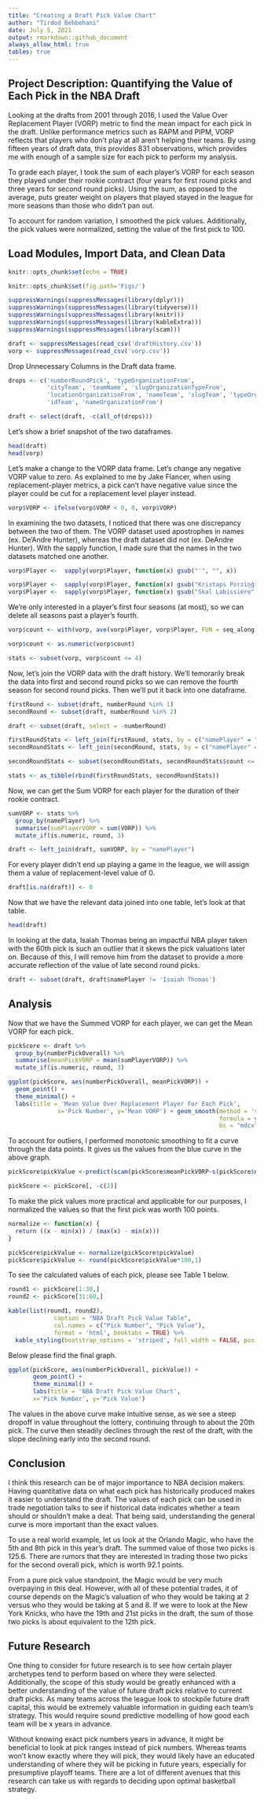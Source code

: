 ```yaml
---
title: "Creating a Draft Pick Value Chart"
author: "Tirdod Behbehani"
date: July 5, 2021
output: rmarkdown::github_document
always_allow_html: true
tables: true
---
```


## Project Description: Quantifying the Value of Each Pick in the NBA Draft

Looking at the drafts from 2001 through 2016, I used the Value Over 
Replacement Player (VORP) metric to find the mean impact for each pick in the draft.  Unlike performance metrics such as RAPM and PIPM, VORP reflects that players who don't play at all aren't helping their teams.  By using fifteen years of draft data, this provides 831 observations, which provides me with enough of a sample size for each pick to perform my analysis.

To grade each player, I took the sum of each player's VORP for each season they played under their rookie contract (four years for first round picks and three years for second round picks).  Using the sum, as opposed to the average, puts greater weight on players that played stayed in the league for more seasons than those who didn't pan out.

To account for random variation, I smoothed the pick values.  Additionally,
the pick values were normalized, setting the value of the first pick to 100.

## Load Modules, Import Data, and Clean Data

```r
knitr::opts_chunk$set(echo = TRUE)
```

```r
knitr::opts_chunk$set(fig.path='Figs/')
```

```r
suppressWarnings(suppressMessages(library(dplyr)))
suppressWarnings(suppressMessages(library(tidyverse)))
suppressWarnings(suppressMessages(library(knitr)))
suppressWarnings(suppressMessages(library(kableExtra)))
suppressWarnings(suppressMessages(library(scam)))

draft <- suppressMessages(read_csv('draftHistory.csv'))
vorp <- suppressMessages(read_csv('vorp.csv'))
```
Drop Unnecessary Columns in the Draft data frame.

```r
drops <- c('numberRoundPick', 'typeOrganizationFrom', 
           'cityTeam', 'teamName', 'slugOrganizationTypeFrom', 
           'locationOrganizationFrom', 'nameTeam', 'slugTeam', 'typeOrganizationFrom',
           'idTeam', 'nameOrganizationFrom')

draft <- select(draft, -c(all_of(drops)))
```
Let's show a brief snapshot of the two dataframes.

```r
head(draft)
head(vorp)
```
Let's make a change to the VORP data frame.  Let's change any negative VORP value to zero.  As explained to me by Jake Flancer, when using replacement-player metrics, a pick can't have negative value since the player could be cut for a replacement level player instead.  

```r
vorp$VORP <- ifelse(vorp$VORP < 0, 0, vorp$VORP)
```
In examining the two datasets, I noticed that there was one discrepancy between the two of them.  The VORP dataset used apostrophes in names (ex. De'Andre Hunter), whereas the draft dataset did not (ex. DeAndre Hunter).  With the sapply function, I made sure that the names in the two datasets matched one another.

```r
vorp$Player <-  sapply(vorp$Player, function(x) gsub("'", "", x))
```

```r
vorp$Player <-  sapply(vorp$Player, function(x) gsub("Kristaps Porziņģis", "Kristaps Porzingis", x))
vorp$Player <-  sapply(vorp$Player, function(x) gsub("Skal Labissière", "Skal Labissiere", x))

```
We're only interested in a player's first four seasons (at most), so we can 
delete all seasons past a player's fourth.

```r
vorp$count <- with(vorp, ave(vorp$Player, vorp$Player, FUN = seq_along))

vorp$count <- as.numeric(vorp$count)

stats <- subset(vorp, vorp$count <= 4)
```

Now, let's join the VORP data with the draft history.  We'll temorarily break
the data into first and second round picks so we can remove the fourth season
for second round picks.  Then we'll put it back into one dataframe.

```r
firstRound <- subset(draft, numberRound %in% 1)
secondRound <- subset(draft, numberRound %in% 2)

draft <- subset(draft, select = -numberRound)

firstRoundStats <- left_join(firstRound, stats, by = c("namePlayer" = "Player"))
secondRoundStats <- left_join(secondRound, stats, by = c("namePlayer" = "Player"))

secondRoundStats <- subset(secondRoundStats, secondRoundStats$count <= 3)

stats <- as_tibble(rbind(firstRoundStats, secondRoundStats))

```
Now, we can get the Sum VORP for each player for the duration of their rookie
contract.  

```r
sumVORP <- stats %>% 
  group_by(namePlayer) %>% 
  summarise(sumPlayerVORP = sum(VORP)) %>%
  mutate_if(is.numeric, round, 3)

draft <- left_join(draft, sumVORP, by = "namePlayer")
```
For every player didn't end up playing a game in the league, we will assign them a value of replacement-level value of 0.

```r
draft[is.na(draft)] <- 0
```
Now that we have the relevant data joined into one table, let's look at 
that table.

```r
head(draft)
```
In looking at the data, Isaiah Thomas being an impactful NBA player taken with the 60th pick is such an outlier that it skews the pick valuations later on.  Because of this, I will remove him from the dataset to provide a more accurate reflection of the value of late second round picks.

```r
draft <- subset(draft, draft$namePlayer != 'Isaiah Thomas')
```

## Analysis

Now that we have the Summed VORP for each player, we can get the Mean VORP for
each pick.

```r
pickScore <- draft %>% 
  group_by(numberPickOverall) %>% 
  summarise(meanPickVORP = mean(sumPlayerVORP)) %>%
  mutate_if(is.numeric, round, 3)

ggplot(pickScore, aes(numberPickOverall, meanPickVORP)) +
  geom_point() +
  theme_minimal() +
  labs(title = 'Mean Value Over Replacement Player For Each Pick', 
              x='Pick Number', y='Mean VORP') + geom_smooth(method = 'scam',
                                                            formula = y ~ s(x, k = 5,
                                                            bs = "mdcx"), se=TRUE)

```

To account for outliers, I performed monotonic smoothing to fit a curve through the
data points.  It gives us the values from the blue curve in the above graph.

```r
pickScore$pickValue <-predict(scam(pickScore$meanPickVORP~s(pickScore$numberPickOverall,k=5,bs="mdcx")),se=FALSE)

pickScore <- pickScore[, -c(2)]

```
To make the pick values more practical and applicable for our purposes,
I normalized the values so that the first pick was worth 100 points.

```r
normalize <- function(x) {
  return ((x - min(x)) / (max(x) - min(x)))
}

pickScore$pickValue <- normalize(pickScore$pickValue)
pickScore$pickValue <- round(pickScore$pickValue*100,1)
```
To see the calculated values of each pick, please see Table 1 below.

```r
round1 <- pickScore[1:30,]
round2 <- pickScore[31:60,]

kable(list(round1, round2), 
             caption = "NBA Draft Pick Value Table",
             col.names = c("Pick Number", "Pick Value"),
             format = 'html', booktabs = TRUE) %>%
  kable_styling(bootstrap_options = 'striped', full_width = FALSE, position='left')

```
Below please find the final graph.

```r
ggplot(pickScore, aes(numberPickOverall, pickValue)) +
       geom_point() +
       theme_minimal() +
       labs(title = 'NBA Draft Pick Value Chart', 
       x='Pick Number', y='Pick Value')

```

The values in the above curve make intuitive sense, as we see a steep dropoff in value throughout the lottery, continuing through to about the 20th pick. The curve then steadily declines through the rest of the draft, with the slope declining early into the second round.

## Conclusion

I think this research can be of major importance to NBA decision makers.  Having quantitative data on what each pick has historically produced makes it easier to understand the draft.  The values of each pick can be used in trade negotiation talks to see if historical data indicates whether a team should or shouldn't make a deal.  That being said, understanding the general curve is more important than the exact values.  

To use a real world example, let us look at the Orlando Magic, who have the 5th and 8th pick in this year's draft.  The summed value of those two picks is 125.6.  There are rumors that they are interested in trading those two picks for the second overall pick, which is worth 92.1 points.  

From a pure pick value standpoint, the Magic would be very much overpaying in this deal.  However, with all of these potential trades, it of course depends on the Magic's valuation of who they would be taking at 2 versus who they would be taking at 5 and 8. If we were to look at the New York Knicks, who have the 19th and 21st picks in the draft, the sum of those two picks is about equivalent to the 12th pick.

## Future Research 

One thing to consider for future research is to see how certain player archetypes tend to perform based on where they were selected. Additionally, the scope of this study would be greatly enhanced with a better understanding of the value of future draft picks relative to current draft picks. As many teams across the league look to stockpile future draft capital, this would be extremely valuable information in guiding each team's strategy.  This would require sound predictive modelling of how good each team will be x years in advance.

Without knowing exact pick numbers years in advance, it might be beneficial to look at pick ranges instead of pick numbers. Whereas teams won’t know exactly where they will pick, they would likely have an educated understanding of where they will be picking in future years, especially for presumptive playoff teams. There are a lot of different avenues that this research can take us with regards to deciding upon optimal basketball strategy.